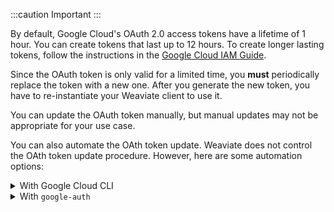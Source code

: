 :::caution Important
:::

By default, Google Cloud's OAuth 2.0 access tokens have a lifetime of 1 hour. You can create tokens that last up to 12 hours. To create longer lasting tokens, follow the instructions in the [Google Cloud IAM Guide](https://cloud.google.com/iam/docs/create-short-lived-credentials-direct#rest_2).

Since the OAuth token is only valid for a limited time, you **must** periodically replace the token with a new one. After you generate the new token, you have to re-instantiate your Weaviate client to use it.

You can update the OAuth token manually, but manual updates may not be appropriate for your use case.

You can also automate the OAth token update. Weaviate does not control the OAth token update procedure. However, here are some automation options:

<details>
  <summary>With Google Cloud CLI</summary>

If you are using the Google Cloud CLI, write a script to periodically update the token and extract the results.<p><br/></p>

Python code to extract the token looks like this:

```python
client = re_instantiate_weaviate()
```

This is the `re_instantiate_weaviate` function:

```python
import subprocess
import weaviate

def refresh_token() -> str:
    result = subprocess.run(["gcloud", "auth", "print-access-token"], capture_output=True, text=True)
    if result.returncode != 0:
        print(f"Error refreshing token: {result.stderr}")
        return None
    return result.stdout.strip()

def re_instantiate_weaviate() -> weaviate.Client:
    token = refresh_token()

    client = weaviate.Client(
      url = "https://WEAVIATE_INSTANCE_URL",  # Replace WEAVIATE_INSTANCE_URL with the URL
      additional_headers = {
        "X-PaLM-Api-Key": token,
      }
    )
    return client

# Run this every ~60 minutes
client = re_instantiate_weaviate()
```

</details>

<details>
  <summary>With <code>google-auth</code></summary>

Another way is through Google's own authentication library `google-auth`.<p><br/></p>

See the links to `google-auth` in [Python](https://google-auth.readthedocs.io/en/master/index.html) and [Node.js](https://cloud.google.com/nodejs/docs/reference/google-auth-library/latest) libraries.<p><br/></p>

You can, then, periodically the `refresh` function ([see Python docs](https://google-auth.readthedocs.io/en/master/reference/google.oauth2.service_account.html#google.oauth2.service_account.Credentials.refresh)) to obtain a renewed token, and re-instantiate the Weaviate client.

For example, you could periodically run:

```python
client = re_instantiate_weaviate()
```

Where `re_instantiate_weaviate` is something like:

```python
from google.auth.transport.requests import Request
from google.oauth2.service_account import Credentials
import weaviate
import os


def get_credentials() -> Credentials:
    credentials = Credentials.from_service_account_file(
        "path/to/your/service-account.json",
        scopes=[
            "https://www.googleapis.com/auth/generative-language",
            "https://www.googleapis.com/auth/cloud-platform",
        ],
    )
    request = Request()
    credentials.refresh(request)
    return credentials


def re_instantiate_weaviate() -> weaviate.Client:
    credentials = get_credentials()
    token = credentials.token

    client = weaviate.connect_to_wcs(  # e.g. if you use the Weaviate Cloud Service
        cluster_url="https://WEAVIATE_INSTANCE_URL",  # Replace WEAVIATE_INSTANCE_URL with the URL
        auth_credentials=weaviate.auth.AuthApiKey(os.getenv("WCS_DEMO_RO_KEY")),  # Replace with your Weaviate Cloud key
        headers={
            "X-PaLM-Api-Key": token,
        },
    )
    return client


# Run this every ~60 minutes
client = re_instantiate_weaviate()
```

The service account key shown above can be generated by following [this guide](https://cloud.google.com/iam/docs/keys-create-delete).

</details>
